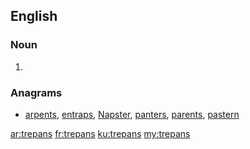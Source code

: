 ==English==

===Noun===
{{head|en|plural}}

# {{plural of|trepan|lang=en|nocat=1}}

===Anagrams===
* [[arpents#English|arpents]], [[entraps#English|entraps]], [[Napster#English|Napster]], [[panters#English|panters]], [[parents#English|parents]], [[pastern#English|pastern]]

[[ar:trepans]]
[[fr:trepans]]
[[ku:trepans]]
[[my:trepans]]